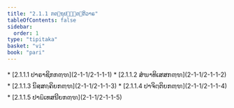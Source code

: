 ```yaml
---
title: "2.1.1 ກຕ຺ຖປຎ຺ຎຕ຺ຕິວາຣ"
tableOfContents: false
sidebar:
  order: 1
type: "tipitaka"
basket: "vi"
book: "pari"
---
```



<DynamicBreadcrumb />



<TableOfContents book="pari" section="2.1.1">
* [2.1.1.1 ປາຣາຊິກກຓ຺ຑ](2-1-1/2-1-1-1)
* [2.1.1.2 ສໍຆາທິເສສກຓ຺ຑ](2-1-1/2-1-1-2)
* [2.1.1.3 ນິສ຺ສຄ຺ຄິຍກຓ຺ຑ](2-1-1/2-1-1-3)
* [2.1.1.4 ປາຈິຕ຺ຕິຍກຓ຺ຑ](2-1-1/2-1-1-4)
* [2.1.1.5 ປາຏິເທສນີຍກຓ຺ຑ](2-1-1/2-1-1-5)
</TableOfContents>